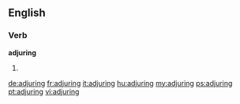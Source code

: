 ==English==

===Verb===
'''adjuring'''
# {{present participle of|adjure}}

[[de:adjuring]]
[[fr:adjuring]]
[[it:adjuring]]
[[hu:adjuring]]
[[my:adjuring]]
[[ps:adjuring]]
[[pt:adjuring]]
[[vi:adjuring]]